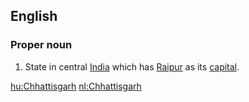 ==English==
===Proper noun===
{{en-proper noun}}
#State in central [[India]] which has [[Raipur]] as its [[capital]].

[[hu:Chhattisgarh]]
[[nl:Chhattisgarh]]